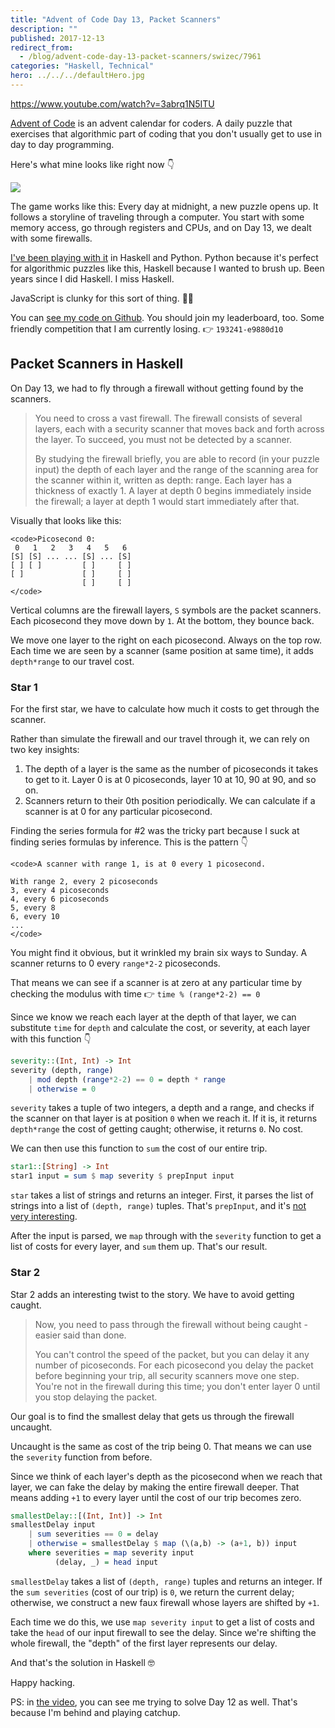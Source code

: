 ```yaml
---
title: "Advent of Code Day 13, Packet Scanners"
description: ""
published: 2017-12-13
redirect_from:
  - /blog/advent-code-day-13-packet-scanners/swizec/7961
categories: "Haskell, Technical"
hero: ../../../defaultHero.jpg
---
```


https://www.youtube.com/watch?v=3abrq1N5ITU

[Advent of Code](https://adventofcode.com/) is an advent calendar for coders. A daily puzzle that exercises that algorithmic part of coding that you don't usually get to use in day to day programming.

Here's what mine looks like right now 👇

![](https://swizec.com/blog/wp-content/uploads/2017/12/Screen-Shot-2017-12-13-at-08.14.34-inline.png)

The game works like this: Every day at midnight, a new puzzle opens up. It follows a storyline of traveling through a computer. You start with some memory access, go through registers and CPUs, and on Day 13, we dealt with some firewalls.

[I've been playing with it](https://www.youtube.com/playlist?list=PLF8WgaD4xmjWaUkBRoQiYGCV3WSKRH0pU) in Haskell and Python. Python because it's perfect for algorithmic puzzles like this, Haskell because I wanted to brush up. Been years since I did Haskell. I miss Haskell.

JavaScript is clunky for this sort of thing. 🤷‍♀️

You can [see my code on Github](https://github.com/Swizec/advent-of-code-2017). You should join my leaderboard, too. Some friendly competition that I am currently losing. 👉 `193241-e9880d10`

## Packet Scanners in Haskell

On Day 13, we had to fly through a firewall without getting found by the scanners.

> You need to cross a vast firewall. The firewall consists of several layers, each with a security scanner that moves back and forth across the layer. To succeed, you must not be detected by a scanner.
>
> By studying the firewall briefly, you are able to record (in your puzzle input) the depth of each layer and the range of the scanning area for the scanner within it, written as depth: range. Each layer has a thickness of exactly 1. A layer at depth 0 begins immediately inside the firewall; a layer at depth 1 would start immediately after that.

Visually that looks like this:

```undefined
<code>Picosecond 0:
 0   1   2   3   4   5   6
[S] [S] ... ... [S] ... [S]
[ ] [ ]         [ ]     [ ]
[ ]             [ ]     [ ]
                [ ]     [ ]
</code>
```

Vertical columns are the firewall layers, `S` symbols are the packet scanners. Each picosecond they move down by `1`. At the bottom, they bounce back.

We move one layer to the right on each picosecond. Always on the top row. Each time we are seen by a scanner (same position at same time), it adds `depth*range` to our travel cost.

### Star 1

For the first star, we have to calculate how much it costs to get through the scanner.

Rather than simulate the firewall and our travel through it, we can rely on two key insights:

1.  The depth of a layer is the same as the number of picoseconds it takes to get to it. Layer 0 is at 0 picoseconds, layer 10 at 10, 90 at 90, and so on.
2.  Scanners return to their 0th position periodically. We can calculate if a scanner is at 0 for any particular picosecond.

Finding the series formula for #2 was the tricky part because I suck at finding series formulas by inference. This is the pattern 👇

```undefined
<code>A scanner with range 1, is at 0 every 1 picosecond.

With range 2, every 2 picoseconds
3, every 4 picoseconds
4, every 6 picoseconds
5, every 8
6, every 10
...
</code>
```

You might find it obvious, but it wrinkled my brain six ways to Sunday. A scanner returns to 0 every `range*2-2` picoseconds.

That means we can see if a scanner is at zero at any particular time by checking the modulus with time 👉 `time % (range*2-2) == 0`

Since we know we reach each layer at the depth of that layer, we can substitute `time` for `depth` and calculate the cost, or severity, at each layer with this function 👇

```haskell
severity::(Int, Int) -> Int
severity (depth, range)
    | mod depth (range*2-2) == 0 = depth * range
    | otherwise = 0
```

`severity` takes a tuple of two integers, a depth and a range, and checks if the scanner on that layer is at position `0` when we reach it. If it is, it returns `depth*range` the cost of getting caught; otherwise, it returns `0`. No cost.

We can then use this function to `sum` the cost of our entire trip.

```haskell
star1::[String] -> Int
star1 input = sum $ map severity $ prepInput input
```

`star` takes a list of strings and returns an integer. First, it parses the list of strings into a list of `(depth, range)` tuples. That's `prepInput`, and it's [not very interesting](https://github.com/Swizec/advent-of-code-2017/blob/master/13.hs#L50).

After the input is parsed, we `map` through with the `severity` function to get a list of costs for every layer, and `sum` them up. That's our result.

### Star 2

Star 2 adds an interesting twist to the story. We have to avoid getting caught.

> Now, you need to pass through the firewall without being caught - easier said than done.
>
> You can't control the speed of the packet, but you can delay it any number of picoseconds. For each picosecond you delay the packet before beginning your trip, all security scanners move one step. You're not in the firewall during this time; you don't enter layer 0 until you stop delaying the packet.

Our goal is to find the smallest delay that gets us through the firewall uncaught.

Uncaught is the same as cost of the trip being 0. That means we can use the `severity` function from before.

Since we think of each layer's depth as the picosecond when we reach that layer, we can fake the delay by making the entire firewall deeper. That means adding `+1` to every layer until the cost of our trip becomes zero.

```haskell
smallestDelay::[(Int, Int)] -> Int
smallestDelay input
    | sum severities == 0 = delay
    | otherwise = smallestDelay $ map (\(a,b) -> (a+1, b)) input
    where severities = map severity input
          (delay, _) = head input
```

`smallestDelay` takes a list of `(depth, range)` tuples and returns an integer. If the `sum severities` (cost of our trip) is `0`, we return the current delay; otherwise, we construct a new faux firewall whose layers are shifted by `+1`.

Each time we do this, we use `map severity input` to get a list of costs and take the `head` of our input firewall to see the delay. Since we're shifting the whole firewall, the "depth" of the first layer represents our delay.

And that's the solution in Haskell 🤓

Happy hacking.

PS: in [the video](https://www.youtube.com/watch?v=3abrq1N5ITU), you can see me trying to solve Day 12 as well. That's because I'm behind and playing catchup.
